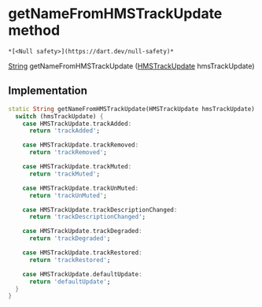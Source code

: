 # getNameFromHMSTrackUpdate method

    *[<Null safety>](https://dart.dev/null-safety)*

[String](https://api.flutter.dev/flutter/dart-core/String-class.html) getNameFromHMSTrackUpdate
([HMSTrackUpdate](../../enum_hms_track_update/HMSTrackUpdate-class) hmsTrackUpdate)

## Implementation

```dart
static String getNameFromHMSTrackUpdate(HMSTrackUpdate hmsTrackUpdate) {
  switch (hmsTrackUpdate) {
    case HMSTrackUpdate.trackAdded:
      return 'trackAdded';

    case HMSTrackUpdate.trackRemoved:
      return 'trackRemoved';

    case HMSTrackUpdate.trackMuted:
      return 'trackMuted';

    case HMSTrackUpdate.trackUnMuted:
      return 'trackUnMuted';

    case HMSTrackUpdate.trackDescriptionChanged:
      return 'trackDescriptionChanged';

    case HMSTrackUpdate.trackDegraded:
      return 'trackDegraded';

    case HMSTrackUpdate.trackRestored:
      return 'trackRestored';

    case HMSTrackUpdate.defaultUpdate:
      return 'defaultUpdate';
  }
}
```
